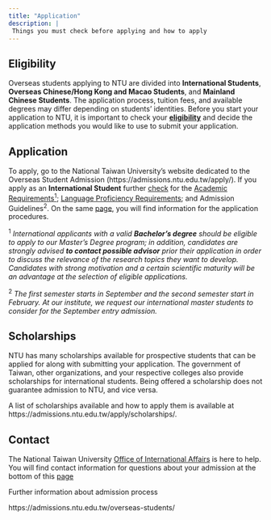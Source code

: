 ```yaml
---
title: "Application"
description: |
 Things you must check before applying and how to apply
---
```


## Eligibility

Overseas students applying to NTU are divided into **International Students**, **Overseas Chinese/Hong Kong and Macao Students**, and **Mainland Chinese Students**. The application process, tuition fees, and available degrees may differ depending on students' identities. Before you start your application to NTU, it is important to check your **[eligibility](https://admissions.ntu.edu.tw/apply/student-status/)** and decide the application methods you would like to use to submit your application. 


## Application

To apply, go to the National Taiwan University's website dedicated to the Overseas Student Admission (https://admissions.ntu.edu.tw/apply/). If you apply as an **International Student** further [check](https://admissions.ntu.edu.tw/apply/international-applications/) for the [Academic Requirements^1^](https://admissions.ntu.edu.tw/apply/academic-requirements/); [Language Proficiency Requirements](https://admissions.ntu.edu.tw/apply/language-proficiency-requirements/); and Admission Guidelines^2^. On the same [page](https://admissions.ntu.edu.tw/apply/international-applications/), you will find information for the application procedures.

^1^ *International applicants with a valid __Bachelor's degree__ should be eligible to apply to our Master’s Degree program; in addition, candidates are strongly advised __to contact possible advisor__ prior their application in order to discuss the relevance of the research topics they want to develop. Candidates with strong motivation and a certain scientific maturity will be an advantage at the selection of eligible applications.*

^2^ *The first semester starts in September and the second semester  start in February. At our institute, we request our international master students to consider for the September entry admission.* 

## Scholarships

NTU has many scholarships available for prospective students that can be applied for along with submitting your application. The government of Taiwan, other organizations, and your respective colleges also provide scholarships for international students. Being offered a scholarship does not guarantee admission to NTU, and vice versa.

A list of scholarships available and how to apply them is available at https://admissions.ntu.edu.tw/apply/scholarships/. 

## Contact

The National Taiwan University [Office of International Affairs](https://oia.ntu.edu.tw/en/) is here to help. You will find contact information for questions about your admission at the bottom of this [page](https://admissions.ntu.edu.tw/overseas-students/)   

Further information about admission process 

https://admissions.ntu.edu.tw/overseas-students/



